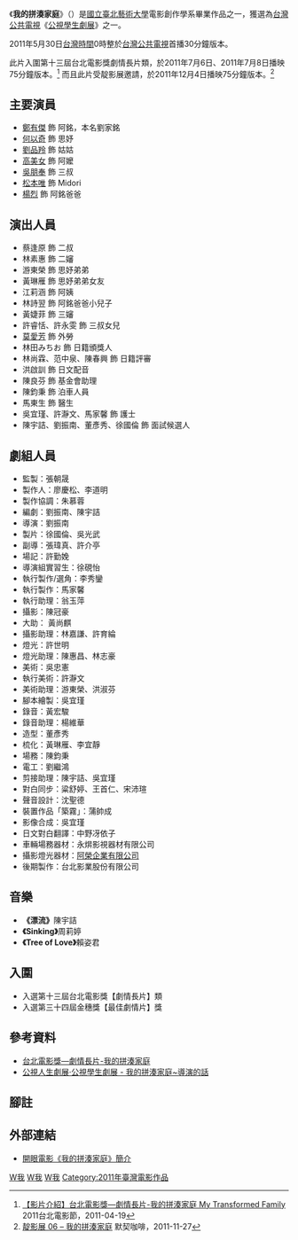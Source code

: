 {{電視節目資訊框
| 名稱       = 我的拼湊家庭
| 原名       = My Transformed Family
| 圖片       = 
| 圖說       = 
| 類型       = 
| 原創       = 
| 發展       = 
| 導演       = 劉振南
| 主持       = 
| 演出       = [[鄭有傑|鄭有傑]]<br>[[何以奇|何以奇]]<br>[[劉品羚|劉品羚]]<br>[[高美女|高美女]]<br>[[吳朋奉|吳朋奉]]<br>[[松本唯|松本唯]]<br>[[楊烈|楊烈]] 
| 配音       = 
| 旁白       = 
| 主題曲     = 
| 片頭曲     = 
| 片尾曲     = 
| 作曲       = 
| 國家       = {{ROC}}
| 地區       = 
| 語言       = [[國語|國語]]、[[台語|台語]]
| 季數       = 
| 系列數     = 
| 輯數       = 
| 集數       = 1集
| 每集列表   = 
| 執行製片   = 
| 製片人     = 徐國倫、吳光武
| 監製       = [[公共電視文化事業基金會|台灣公共電視]]
| 副製片人   = 
| 共同製片人 = 
| 編審       = 
| 剪輯       = 
| 外景       = 
| 機位       = 
| 每集長     = 30分鐘
| 頻道       = [[公視主頻道|公視主頻道]]
| 電視網     = 
| 電視台     = [[公共電視文化事業基金會|台灣公共電視]]
| 視訊制式   = NTSC 480i
| 音訊制式   = 立體聲
| 首播國家   = {{ROC}} [[台灣|台灣]]
| 首播地區   = 
| 開始       = 2011年5月30日
| 結束       = 
| 晚於       = 
| 早於       = 
| 相關劇集   = [[公視學生劇展|公視學生劇展]]
| 中國大陸名稱 = 
| 台灣名稱     = 
| 港澳名稱     = 
| 馬新名稱     = 
| 官方網站   = 
| imdb_id    = 2137140
| tv_com_id  = 
}}

{{Infobox Film
| name               = 我的拼湊家庭
| original_name      = My Transformed Family
| image              = 
| cn_image           = 
| hk_image           = 
| tw_image           = 
| caption            = 
| director           = 劉振南
| executive_producer =
| producer           = 張朝晟
| writer             = 劉振南、陳宇詰
| screenplay         = 
| story              = 
| based on            = 
| narrator           = 
| production_supervisor = 
| starring           = 
| music              = 陳宇詰《漂流》<br>周莉婷《Sinking》<br>賴姿君《Tree of Love》
| maintheme          =
| opentheme          =
| endtheme           =
| cinematography     = 陳冠豪
| editing            = 
| studio             = 
| distributor        = 
| released           = {{film date|2011|7|6}}
| sec-title          = 
| rate               = 
| runtime            = 75分鐘
| country            = {{ROC}} [[台灣|台灣]]
| language           = [[國語|國語]]、[[台語|台語]]、[[日語|日語]]
| imdb_id            = 
| amg_id             = 
| budget             = 
| gross              = 
| preceded_by        = 
| followed_by        = 
| cn_name            = 
| hk_name            = 
| tw_name            = 
}}

《'''我的拼湊家庭'''》（{{lang-en|''My Transformed Family''}}）是[[國立臺北藝術大學|國立臺北藝術大學]]電影創作學系畢業作品之一，獲選為[[公共電視文化事業基金會|台灣公共電視]]《[[公視學生劇展|公視學生劇展]]》之一。

2011年5月30日[[台灣時間|台灣時間]]0時整於[[公共電視文化事業基金會|台灣公共電視]]首播30分鐘版本。

此片入圍第十三屆台北電影獎劇情長片類，於2011年7月6日、2011年7月8日播映75分鐘版本。<ref>[http://tiff2011.pixnet.net/blog/post/60770325 【影片介紹】台北電影獎—劇情長片-我的拼湊家庭 My Transformed Family] {{Wayback|url=http://tiff2011.pixnet.net/blog/post/60770325 |date=20191114015245 }}2011台北電影節，2011-04-19</ref>
而且此片受靛影展邀請，於2011年12月4日播映75分鐘版本。<ref>[http://www.match-cafe.com/2011/11/27/%E9%9D%9B%E5%BD%B1%E5%B1%9506-%E6%88%91%E7%9A%84%E6%8B%BC%E6%B9%8A%E5%AE%B6%E5%BA%AD/ 靛影展 06 – 我的拼湊家庭] {{webarchive|url=https://web.archive.org/web/20120206000742/http://www.match-cafe.com/2011/11/27/%E9%9D%9B%E5%BD%B1%E5%B1%9506-%E6%88%91%E7%9A%84%E6%8B%BC%E6%B9%8A%E5%AE%B6%E5%BA%AD/ |date=2012-02-06 }}默契咖啡，2011-11-27</ref>

== 主要演員 ==
* [[鄭有傑|鄭有傑]] 飾 阿銘，本名劉家銘
* [[何以奇|何以奇]] 飾 思妤
* [[劉品羚|劉品羚]] 飾 姑姑
* [[高美女|高美女]] 飾 阿嬤
* [[吳朋奉|吳朋奉]] 飾 三叔
* [[松本唯|松本唯]] 飾 Midori
* [[楊烈|楊烈]] 飾 阿銘爸爸

== 演出人員 ==
* 蔡逢原 飾 二叔
* 林素惠 飾 二嬸
* 游東榮 飾 思妤弟弟
* 黃琳雁 飾 思妤弟弟女友
* 江莉涵 飾 阿姨
* 林詩翌 飾 阿銘爸爸小兒子
* 黃婕菲 飾 三嬸
* 許睿恬、許永雯 飾 三叔女兒
* [[莫愛芳|莫愛芳]] 飾 外勞
* 林田みちお 飾 日籍頒獎人
* 林尚霖、范中泉、陳春興 飾 日籍評審
* 洪啟訓 飾 日文配音
* 陳良芬 飾 基金會助理
* 陳鈞秉 飾 泊車人員
* 馬東生 飾 醫生
* 吳宜瑾、許瀞文、馬家馨 飾 護士
* 陳宇詰、劉振南、董彥秀、徐國倫 飾 面試候選人

== 劇組人員 ==
* 監製：張朝晟
* 製作人：廖慶松、李道明
* 製作協調：朱慕蓉
* 編劇：劉振南、陳宇詰
* 導演：劉振南
* 製片：徐國倫、吳光武
* 副導：張瑋真、許介亭
* 場記：許勤娩
* 導演組實習生：徐硯怡
* 執行製作/選角：李秀鑾
* 執行製作：馬家馨
* 執行助理：翁玉萍
* 攝影：陳冠豪
* 大助： 黃尚麒
* 攝影助理：林嘉謙、許育綸
* 燈光：許世明
* 燈光助理：陳惠昌、林志豪
* 美術：吳忠憲
* 執行美術：許瀞文
* 美術助理：游東榮、洪淑芬
* 腳本繪製：吳宜瑾
* 錄音：黃宏駿
* 錄音助理：楊維華
* 造型：董彥秀
* 梳化：黃琳雁、李宜靜
* 場務：陳鈞秉
* 電工：劉繼鴻
* 剪接助理：陳宇詰、吳宜瑾
* 對白同步：粱舒婷、王首仁、宋沛瑄
* 聲音設計：沈聖德
* 裝置作品「築霧」：蒲帥成
* 影像合成：吳宜瑾
* 日文對白翻譯：中野冴依子
* 車輛場務器材：永焺影視器材有限公司
* 攝影燈光器材：[[阿榮企業有限公司|阿榮企業有限公司]]
* 後期製作：台北影業股份有限公司

== 音樂 == 
*'''《漂流》'''陳宇詰
*'''《Sinking》'''周莉婷
*'''《Tree of Love》'''賴姿君

== 入圍 == 
* 入選第十三屆台北電影獎【劇情長片】類
* 入選第三十四屆金穗獎【最佳劇情片】獎

== 參考資料 ==
* [http://tiff2011.pixnet.net/blog/post/60770325 台北電影獎—劇情長片-我的拼湊家庭] {{Wayback|url=http://tiff2011.pixnet.net/blog/post/60770325 |date=20191114015245 }}
* [http://blog.sina.com.tw/tbspts/article.php?pbgid=38401&entryid=612602 公視人生劇展‧公視學生劇展 - 我的拼湊家庭~導演的話] {{Wayback|url=http://blog.sina.com.tw/tbspts/article.php?pbgid=38401&entryid=612602 |date=20190822211248 }}

== 腳註 ==
{{reflist}}

== 外部連結 ==
* [http://app.atmovies.com.tw/movie/movie.cfm?action=filmdata&film_id=fmtw61384579 開眼電影《我的拼湊家庭》簡介]{{zh-tw}}

[[Category:2011年電視電影|W我]]
[[Category:公視學生劇展|W我]]
[[Category:家庭題材電影|W我]]
[[Category:2011年臺灣電影作品|Category:2011年臺灣電影作品]]